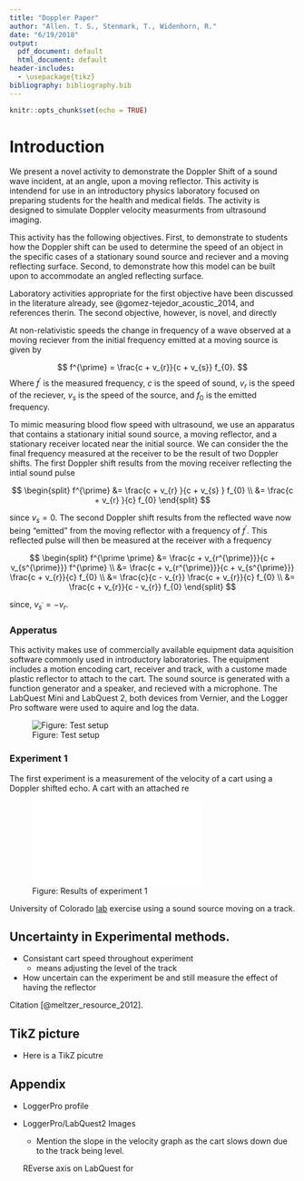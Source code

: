 ```yaml
---
title: "Doppler Paper"
author: "Allen. T. S., Stenmark, T., Widenhorn, R."
date: "6/19/2018"
output:
  pdf_document: default
  html_document: default
header-includes: 
  - \usepackage{tikz}
bibliography: bibliography.bib
---
```


```r
knitr::opts_chunk$set(echo = TRUE)
```


# Introduction

We present a novel activity to demonstrate the Doppler Shift of a sound wave incident, at an angle, upon a moving reflector.  This activity is intendend for use in an introductory physics laboratory focused on preparing students for the health and medical fields.  The activity is designed to simulate Doppler velocity measurments from ultrasound imaging.  

This activity has the following objectives.  First, to demonstrate to students how the Doppler shift can be used to determine the speed of an object in the specific cases of a stationary sound source and reciever and a moving reflecting surface.  Second, to demonstrate how this model can be built upon to accommodate an angled reflecting surface.

Laboratory activities appropriate for the first objective have been discussed in the literature already, see @gomez-tejedor_acoustic_2014, and references therin.  The second objective, however, is novel, and directly 



At non-relativistic speeds the change in frequency of a wave observed at a moving reciever from the initial frequency emitted at a moving source is given by

$$
f^{\prime} = \frac{c + v_{r}}{c + v_{s}} f_{0}.
$$
Where $f^{\prime}$ is the measured frequency, $c$ is the speed of sound, $v_{r}$ is the speed of the reciever, $v_{s}$ is the speed of the source, and $f_{0}$ is the emitted frequency.

To mimic measuring blood flow speed with ultrasound, we use an apparatus that contains a stationary initial sound source, a moving reflector, and a stationary receiver located near the initial source.  We can consider the the final frequency measured at the receiver to be the result of two Doppler shifts.  The first Doppler shift results from the moving receiver reflecting the intial sound pulse

$$
\begin{split}
f^{\prime} &= \frac{c + v_{r} }{c + v_{s} } f_{0} \\
 &= \frac{c + v_{r} }{c} f_{0}
\end{split}
$$

since $v_{s} = 0$.  The second Doppler shift results from the reflected wave now being "emitted" from the moving reflector with a frequency of $f^{\prime}$.  This reflected pulse will then be measured at the receiver with a frequency

$$
\begin{split}
f^{\prime \prime} &= \frac{c + v_{r^{\prime}}}{c + v_{s^{\prime}}} f^{\prime} \\
&= \frac{c + v_{r^{\prime}}}{c + v_{s^{\prime}}} \frac{c + v_{r}}{c} f_{0} \\
&= \frac{c}{c - v_{r}} \frac{c + v_{r}}{c} f_{0} \\
&= \frac{c + v_{r}}{c - v_{r}} f_{0} 
\end{split}
$$

since, $v_{s^{\prime}} = -v_{r}$.

### Apperatus

This activity makes use of commercially available equipment data aquisition software commonly used in introductory laboratories.  The equipment includes a motion encoding cart, receiver and track, with a custome made plastic reflector to attach to the cart.   The sound source is generated with a function generator and a speaker, and recieved with a microphone.  The LabQuest Mini and LabQuest 2, both devices from Vernier, and the Logger Pro software were used to aquire and log the data.

![Figure: Test setup](figures/test_setup1.JPG)

### Experiment 1

The first experiment is a measurement of the velocity of a cart using a Doppler shifted echo.  A cart with an attached re

![Figure: Results of experiment 1](figures/approaching1_frequency.pdf)

University of Colorado [lab](https://www.colorado.edu/physics/phys1140/phys1140_sm98/Experiments/M6/M6.html) exercise using a sound source moving on a track.


## Uncertainty in Experimental methods.  

* Consistant cart speed throughout experiment
  - means adjusting the level of the track
* How uncertain can the experiment be and still measure the effect of having the reflector 

Citation [@meltzer_resource_2012].

## TikZ picture
- Here is a TikZ picutre

\begin{tikzpicture}
\draw (0,0) circle (2cm);
\end{tikzpicture}


## Appendix

* LoggerPro profile

* LoggerPro/LabQuest2 Images
  - Mention the slope in the velocity graph as the cart slows down due to the track being level.
  
  REverse axis on LabQuest for 
